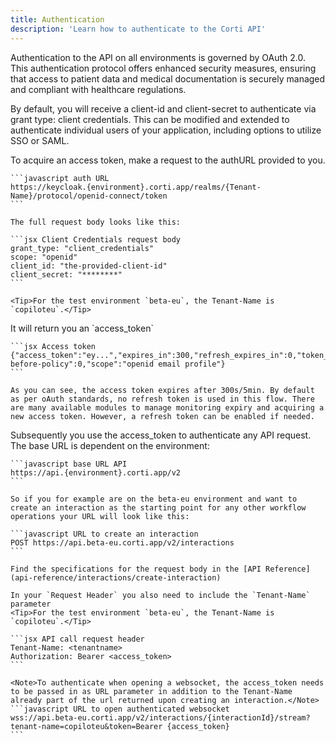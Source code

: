 ```yaml
---
title: Authentication
description: 'Learn how to authenticate to the Corti API'
---
```


Authentication to the API on all environments is governed by OAuth 2.0. This authentication protocol offers enhanced security measures, ensuring that access to patient data and medical documentation is securely managed and compliant with healthcare regulations.

<Info>By default, you will receive a client-id and client-secret to authenticate via grant type: client credentials. This can be modified and extended to authenticate individual users of your application, including options to utilize SSO or SAML.</Info>

<Steps>
  <Step title="Request an access token">
    To acquire an access token, make a request to the authURL provided to you.

    ```javascript auth URL
    https://keycloak.{environment}.corti.app/realms/{Tenant-Name}/protocol/openid-connect/token
    ```

    The full request body looks like this:

    ```jsx Client Credentials request body
    grant_type: "client_credentials"
    scope: "openid"
    client_id: "the-provided-client-id"
    client_secret: "********"
    ```

    <Tip>For the test environment `beta-eu`, the Tenant-Name is `copiloteu`.</Tip>
  </Step>
  <Step title="Your access token">
    It will return you an `access_token`

    ```jsx Access token
    {"access_token":"ey...","expires_in":300,"refresh_expires_in":0,"token_type":"Bearer","id_token":"e...","not-before-policy":0,"scope":"openid email profile"}
    ```

    As you can see, the access token expires after 300s/5min. By default as per oAuth standards, no refresh token is used in this flow. There are many available modules to manage monitoring expiry and acquiring a new access token. However, a refresh token can be enabled if needed.
  </Step>
  <Step title="Make an API request">
    Subsequently you use the access_token to authenticate any API request. The base URL is dependent on the environment:

    ```javascript base URL API
    https://api.{environment}.corti.app/v2
    ```
    
    So if you for example are on the beta-eu environment and want to create an interaction as the starting point for any other workflow operations your URL will look like this:

    ```javascript URL to create an interaction
    POST https://api.beta-eu.corti.app/v2/interactions
    ```

    Find the specifications for the request body in the [API Reference](api-reference/interactions/create-interaction)
    
    In your `Request Header` you also need to include the `Tenant-Name` parameter
    <Tip>For the test environment `beta-eu`, the Tenant-Name is `copiloteu`.</Tip>

    ```jsx API call request header
    Tenant-Name: <tenantname>
    Authorization: Bearer <access_token>
    ```

    <Note>To authenticate when opening a websocket, the access_token needs to be passed in as URL parameter in addition to the Tenant-Name already part of the url returned upon creating an interaction.</Note>
    ```javascript URL to open authenticated websocket
    wss://api.beta-eu.corti.app/v2/interactions/{interactionId}/stream?tenant-name=copiloteu&token=Bearer {access_token}
    ```


  </Step>
</Steps>